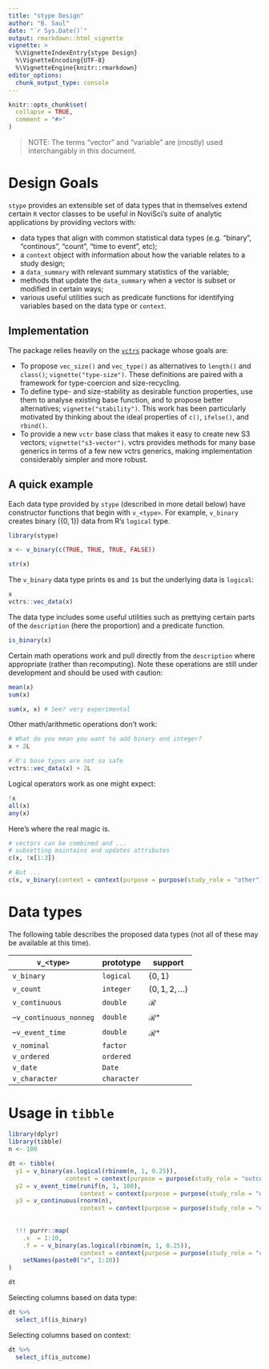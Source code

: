 ```yaml
---
title: "stype Design"
author: "B. Saul"
date: "`r Sys.Date()`"
output: rmarkdown::html_vignette
vignette: >
  %\VignetteIndexEntry{stype Design}
  %\VignetteEncoding{UTF-8}
  %\VignetteEngine{knitr::rmarkdown}
editor_options: 
  chunk_output_type: console
---
```


```r
knitr::opts_chunk$set(
  collapse = TRUE,
  comment = "#>"
)
```

> NOTE: The terms "vector" and "variable" are (mostly) used interchangably in this document.

# Design Goals

`stype` provides an extensible set of data types that in themselves extend certain `R` vector classes to be useful in NoviSci's suite of analytic applications by providing vectors with:

   * data types that align with common statistical data types (e.g. "binary", "continous", "count", "time to event", etc);
   * a `context` object with information about how the variable relates to a study design;
   * a `data_summary` with relevant summary statistics of the variable;
   * methods that update the `data_summary` when a vector is subset or modified in certain ways;
   * various useful utilities such as predicate functions for identifying variables based on the data type or `context`.
   
## Implementation

The package relies heavily on the [`vctrs`](https://vctrs.r-lib.org/index.html) package whose goals are:

* To propose `vec_size()` and `vec_type()` as alternatives to `length()` and `class()`; `vignette("type-size")`. These definitions are paired with a framework for type-coercion and size-recycling.
* To define type- and size-stability as desirable function properties, use them to analyse existing base function, and to propose better alternatives; `vignette("stability")`. This work has been particularly motivated by thinking about the ideal properties of `c()`, `ifelse()`, and `rbind()`.
* To provide a new `vctr` base class that makes it easy to create new S3 vectors; `vignette("s3-vector")`. vctrs provides methods for many base generics in terms of a few new vctrs generics, making implementation considerably simpler and more robust.

## A quick example

Each data type provided by `stype` (described in more detail below) have constructor functions that begin with `v_<type>`. For example, `v_binary` creates binary ($\{0, 1\}$) data from R's `logical` type.

```r
library(stype)

x <- v_binary(c(TRUE, TRUE, TRUE, FALSE))

str(x)
```

The `v_binary` data type prints `0`s and `1`s but the underlying data is `logical`:

```r
x
vctrs::vec_data(x)
```

The data type includes some useful utilities such as prettying certain parts of the `description` (here the proportion) and a predicate function.

```r
is_binary(x)
```

Certain math operations work and pull directly from the `description` where appropriate (rather than recomputing). Note these operations are still under development and should be used with caution:
```r
mean(x)
sum(x)

sum(x, x) # See? very experimental

```

Other math/arithmetic operations don't work:
```r
# What do you mean you want to add binary and integer?
x + 2L 

# R's base types are not so safe
vctrs::vec_data(x) + 2L
```

Logical operators work as one might expect: 

```r
!x
all(x)
any(x)
```

Here's where the real magic is. 

```r
# vectors can be combined and ...
# subsetting maintains and updates attributes
c(x, !x[1:3])

# But ...
c(x, v_binary(context = context(purpose = purpose(study_role = "other"))))

```

# Data types

The following table describes the proposed data types (not all of these may be available at this time).

| `v_<type>`               | prototype    | support            | 
|--------------------------|--------------|--------------------|
| `v_binary`               | `logical`    | $\{0, 1\}$         |
| `v_count `               | `integer`    | $(0, 1, 2, \dots)$ |
| `v_continuous`           | `double`     | $\mathcal{R}$      |
| --`v_continuous_nonneg`  | `double`     | $\mathcal{R}^+$    |
| --`v_event_time`         | `double`     | $\mathcal{R}^+$    |
| `v_nominal        `      | `factor`     | |
| `v_ordered`              | `ordered`    | |
| `v_date`                 | `Date`       | |
| `v_character`            | `character`  | |

# Usage in `tibble`

```r
library(dplyr)
library(tibble)
n <- 100 

dt <- tibble(
  y1 = v_binary(as.logical(rbinom(n, 1, 0.25)), 
                context = context(purpose = purpose(study_role = "outcome"))),
  y2 = v_event_time(runif(n, 1, 100),
                    context = context(purpose = purpose(study_role = "outcome"))),
  y3 = v_continuous(rnorm(n), 
                    context = context(purpose = purpose(study_role = "outcome"))),
  
  
  !!! purrr::map(
    .x  = 1:10, 
    .f = ~ v_binary(as.logical(rbinom(n, 1, 0.25)), 
                    context = context(purpose = purpose(study_role = "covariate")))) %>%
    setNames(paste0("x", 1:10))
)

dt
```

Selecting columns based on data type:

```r
dt %>%
  select_if(is_binary)
```

Selecting columns based on context:

```r
dt %>%
  select_if(is_outcome)
```

